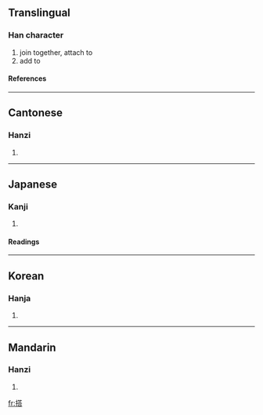 {{see|搨}}

==Translingual==
===Han character===
{{Han char|rn=64|rad=手|as=10|sn=13|four=5406<sub>1</sub>|canj=手廿人口 (QTOR)}}
# join together, attach to
# add to
====References====
{{Han ref|kx=0448.040|dkj=12508|dj=0798.220|hdz=31912.030|uh=642D|ud=25645|bh=B766|bd=46950}}

----
==Cantonese==
===Hanzi===
{{yue-hanzi|jyut=|y=daap3}}
# {{defn|Cantonese}}

----
==Japanese==
===Kanji===
{{ja-kanji|grade=c|rs=手10}}
# {{defn|Japanese}} 
====Readings====
{{ja-readings|on=[[とう]] (tō)|kun=[[のせる]] (noseru), [[のる]] (noru)}}

----
==Korean==
===Hanja===
{{ko-hanja|hangeul=탑|eumhun=|rv=tap|mr=t'ap|y=thap}}
# {{defn|Korean}}

----
==Mandarin==
===Hanzi===
{{cmn-hanzi|pin=[[dā]] (da1)|wg=ta<sup>1</sup>}}
# {{defn|Mandarin}}

[[fr:搭]]